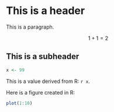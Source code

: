 # This is a header 

This is a paragraph.

$$
1 + 1 = 2
$$

## This is a subheader 

```r
x <- 99
```

This is a value derived from R: `r x`.

Here is a figure created in R:

```r
plot(1:10)
```
